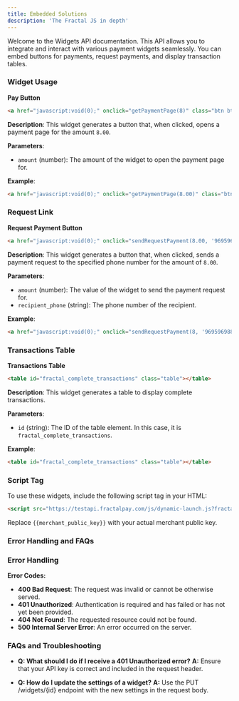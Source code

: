 ```yaml
---
title: Embedded Solutions
description: 'The Fractal JS in depth'
---
```


Welcome to the Widgets API documentation. This API allows you to integrate and interact with various payment widgets seamlessly. You can embed buttons for payments, request payments, and display transaction tables.
### Widget Usage

**Pay Button**

```html
<a href="javascript:void(0);" onclick="getPaymentPage(8)" class="btn btn-primary">Pay</a>
```

**Description**: This widget generates a button that, when clicked, opens a payment page for the amount `8.00`.

**Parameters**:

- `amount` (number): The amount of the widget to open the payment page for.

**Example**:

```html
<a href="javascript:void(0);" onclick="getPaymentPage(8.00)" class="btn btn-primary">Pay</a>
```

### Request Link

**Request Payment Button**

```html
<a href="javascript:void(0);" onclick="sendRequestPayment(8.00, '9695969889')" class="btn btn-primary">Request payment</a>
```

**Description**: This widget generates a button that, when clicked, sends a payment request to the specified phone number for the amount of `8.00`.

**Parameters**:

- `amount` (number): The value of the widget to send the payment request for.
- `recipient_phone` (string): The phone number of the recipient.

**Example**:

```html
<a href="javascript:void(0);" onclick="sendRequestPayment(8, '9695969889')" class="btn btn-primary">Request payment</a>
```

### Transactions Table


**Transactions Table**

```html
<table id="fractal_complete_transactions" class="table"></table>
```

**Description**: This widget generates a table to display complete transactions.

**Parameters**:

- `id` (string): The ID of the table element. In this case, it is `fractal_complete_transactions`.

**Example**:

```html
<table id="fractal_complete_transactions" class="table"></table>
```

### Script Tag

To use these widgets, include the following script tag in your HTML:

```html
<script src="https://testapi.fractalpay.com/js/dynamic-launch.js?fractalpay_merchant_public_key={{merchant_public_key}}"></script>
```

Replace `{{merchant_public_key}}` with your actual merchant public key.

### Error Handling and FAQs

### Error Handling

**Error Codes:**

- **400 Bad Request**: The request was invalid or cannot be otherwise served.
- **401 Unauthorized**: Authentication is required and has failed or has not yet been provided.
- **404 Not Found**: The requested resource could not be found.
- **500 Internal Server Error**: An error occurred on the server.

### FAQs and Troubleshooting

- **Q: What should I do if I receive a 401 Unauthorized error?**
  **A:** Ensure that your API key is correct and included in the request header.

- **Q: How do I update the settings of a widget?**
  **A:** Use the PUT /widgets/{id} endpoint with the new settings in the request body.
